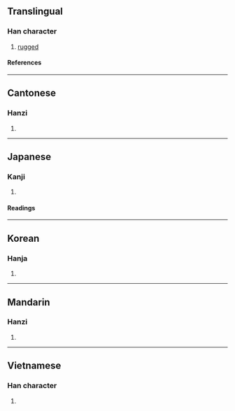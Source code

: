 {{character info}}
==Translingual==

===Han character===
{{Han char|rn=46|rad=山|as=09|sn=12|four=24711|canj=UTMV|ids=⿰山甚}}

# [[rugged]]

====References====
{{Han ref|kx=0316.030|dkj=08266|dj=0616.300|hdz=10784.160|uh=5D41}}

----

==Cantonese==

===Hanzi===
{{yue-hanzi|jyut=[[ham1]]|y=ham1}}

# {{rfdef|yue|sort=山09}}

----

==Japanese==

===Kanji===
{{ja-kanji|grade=|rs=山09}}

# {{rfdef|ja|sort=山09}}

====Readings====
{{ja-readings
|on=かん, こん, けん, せん, ぜん, ちん, がん
}}

----

==Korean==

===Hanja===
{{ko-hanja|감}}

# {{rfdef|ko|sort=山09}}

----

==Mandarin==

===Hanzi===
{{cmn-hanzi|pin=[[kān]] ([[kan1]])|wg=k'an<sup>1</sup>}}

# {{rfdef|cmn|sort=山09}}

----

==Vietnamese==

===Han character===
{{vi-readings|rs=山09|reading=kham}}

# {{rfdef|vi|sort=山09}}